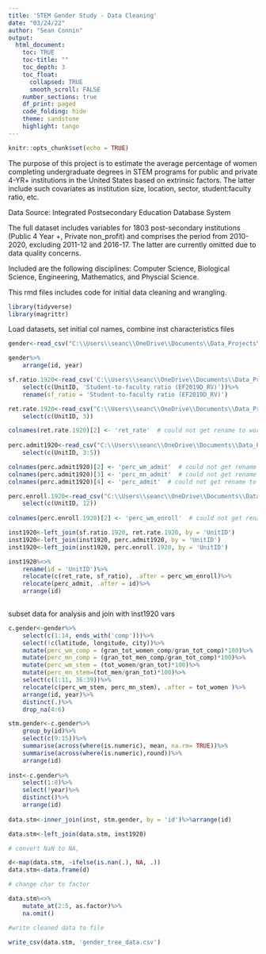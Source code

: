 ```yaml
---
title: 'STEM Gender Study - Data Cleaning'
date: "03/24/22"
author: "Sean Connin"
output:
  html_document: 
    toc: TRUE
    toc-title: ""
    toc_depth: 3
    toc_float: 
      collapsed: TRUE
      smooth_scroll: FALSE
    number_sections: true
    df_print: paged
    code_folding: hide
    theme: sandstone
    highlight: tango
---
```


```r
knitr::opts_chunk$set(echo = TRUE)
```

The purpose of this project is to estimate the average percentage of women completing undergraduate degrees in STEM programs for public and private 4-YR+ institutions in the United States based on extrinsic factors. The latter include such covariates as institution size, location, sector, student:faculty ratio, etc. 

Data Source: Integrated Postsecondary Education Database System

The full dataset includes variables for 1803 post-secondary institutions (Public 4 Year +, Private non_profit) and comprises the period from 2010-2020, excluding 2011-12 and 2016-17. The latter are currently omitted due to data quality concerns. 

Included are the following disciplines: Computer Science, Biological Science, Engineering, Mathematics, and Physcial Science. 

This rmd files includes code for initial data cleaning and wrangling.

```r
library(tidyverse)
library(magrittr)
```

Load datasets, set initial col names, combine inst characteristics files

```r

gender<-read_csv("C:\\Users\\seanc\\OneDrive\\Documents\\Data_Projects\\STEM_Completion_Study\\Data\\IPED_Bach_Res\\Output\\totals.csv") # this dataset has issues with nonunique rows need to clean

gender%>%
    arrange(id, year)

sf.ratio.1920<-read_csv('C:\\Users\\seanc\\OneDrive\\Documents\\Data_Projects\\STEM_Completion_Study\\Data\\IPED_Bach_Res\\raw_data\\predictors_1920\\student_faculty_ratio_1920.csv')%>%
    select(c(UnitID, 'Student-to-faculty ratio (EF2019D_RV)'))%>%
    rename(sf_ratio = 'Student-to-faculty ratio (EF2019D_RV)')

ret.rate.1920<-read_csv("C:\\Users\\seanc\\OneDrive\\Documents\\Data_Projects\\STEM_Completion_Study\\Data\\IPED_Bach_Res\\raw_data\\predictors_1920\\full_time_retention_rate_1920.csv")%>%
    select(c(UnitID, 3))

colnames(ret.rate.1920)[2] <- 'ret_rate'  # could not get rename to work properly
  
perc.admit1920<-read_csv("C:\\Users\\seanc\\OneDrive\\Documents\\Data_Projects\\STEM_Completion_Study\\Data\\IPED_Bach_Res\\raw_data\\predictors_1920\\percent_admitted_1920.csv")%>%
    select(c(UnitID, 3:5))

colnames(perc.admit1920)[2] <- 'perc_wm_admit'  # could not get rename to work properly
colnames(perc.admit1920)[3] <- 'perc_mn_admit'  # could not get rename to work properly
colnames(perc.admit1920)[4] <- 'perc_admit'  # could not get rename to work properly

perc.enroll.1920<-read_csv("C:\\Users\\seanc\\OneDrive\\Documents\\Data_Projects\\STEM_Completion_Study\\Data\\IPED_Bach_Res\\raw_data\\predictors_1920\\percent_undergrad_enrollment_1920.csv")%>%
    select(c(UnitID, 12))
           
colnames(perc.enroll.1920)[2] <- 'perc_wm_enroll'  # could not get rename to work properly

inst1920<-left_join(sf.ratio.1920, ret.rate.1920, by = 'UnitID')
inst1920<-left_join(inst1920, perc.admit1920, by = 'UnitID')
inst1920<-left_join(inst1920, perc.enroll.1920, by = 'UnitID')

inst1920%<>%
    rename(id = 'UnitID')%>%
    relocate(c(ret_rate, sf_ratio), .after = perc_wm_enroll)%>%
    relocate(perc_admit, .after = id)%>%
    arrange(id)
    
```
subset data for analysis and join with inst1920 vars

```r

c.gender<-gender%>%
    select(c(1:14, ends_with('comp')))%>%
    select(!c(latitude, longitude, city))%>%
    mutate(perc_wm_comp = (gran_tot_women_comp/gran_tot_comp)*100)%>%
    mutate(perc_mn_comp = (gran_tot_men_comp/gran_tot_comp)*100)%>%
    mutate(perc_wm_stem = (tot_women/gran_tot)*100)%>%
    mutate(perc_mn_stem=(tot_men/gran_tot)*100)%>%
    select(c(1:11, 36:39))%>%
    relocate(c(perc_wm_stem, perc_mn_stem), .after = tot_women )%>%
    arrange(id, year)%>%
    distinct(.)%>%
    drop_na(4:6) 

stm.gender<-c.gender%>%    
    group_by(id)%>%
    select(c(9:15))%>%
    summarise(across(where(is.numeric), mean, na.rm= TRUE))%>%
    summarise(across(where(is.numeric),round))%>%
    arrange(id)
    
inst<-c.gender%>%
    select(1:8)%>%
    select(!year)%>%
    distinct()%>%
    arrange(id)
    
data.stm<-inner_join(inst, stm.gender, by = 'id')%>%arrange(id)

data.stm<-left_join(data.stm, inst1920)

# convert NaN to NA, 

d<-map(data.stm, ~ifelse(is.nan(.), NA, .))
data.stm<-data.frame(d)

# change char to factor

data.stm%<>%
    mutate_at(2:5, as.factor)%>%
    na.omit()

#write cleaned data to file 

write_csv(data.stm, 'gender_tree_data.csv')
```
